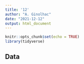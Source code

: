 ```yaml
---
title: '12'
author: "A. Ginolhac"
date: "2021-12-12"
output: html_document
---
```


```r
knitr::opts_chunk$set(echo = TRUE)
library(tidyverse)
```

## Data
